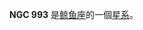 {{NGCInfoBox|NGCID=NGC 993|發現者=阿爾伯特·馬爾夫|發現日期=1865年1月15日|其他編號=NGC 994, UGC 2095,MCG 0-7-52|曆元=J2000.0|赤經=36分46秒
|赤緯=2°3'1"|星座=鲸鱼座|星體=星系|星等=13.7|表面亮度=13.4|藍等=14.7}}

'''NGC 993''' 是[[鲸鱼座|鲸鱼座]]的一個[[星系|星系]]。

{{NGCReference|993}}
{{Catalogs|NGC=993}}

{{Galaxy-stub}}